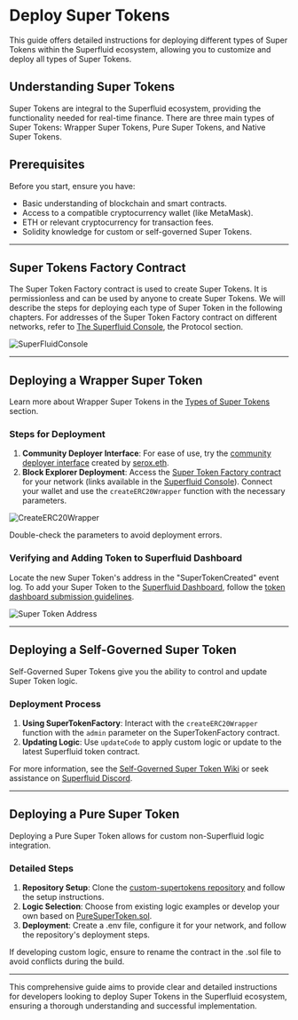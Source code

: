 
# Deploy Super Tokens

This guide offers detailed instructions for deploying different types of Super Tokens within the Superfluid ecosystem, allowing you to customize and deploy all types of Super Tokens.

## Understanding Super Tokens

Super Tokens are integral to the Superfluid ecosystem, providing the functionality needed for real-time finance. There are three main types of Super Tokens: Wrapper Super Tokens, Pure Super Tokens, and Native Super Tokens.

## Prerequisites

Before you start, ensure you have:

- Basic understanding of blockchain and smart contracts.
- Access to a compatible cryptocurrency wallet (like MetaMask).
- ETH or relevant cryptocurrency for transaction fees.
- Solidity knowledge for custom or self-governed Super Tokens.

---
## Super Tokens Factory Contract

The Super Token Factory contract is used to create Super Tokens. It is permissionless and can be used by anyone to create Super Tokens. We will describe the steps for deploying each type of Super Token in the following chapters. For addresses of the Super Token Factory contract on different networks, refer to [The Superfluid Console](../networks.md), the Protocol section.

![SuperFluidConsole](/assets/ScreenshotConsoleFactory.png)

---

## Deploying a Wrapper Super Token

<Admonition type="info">

Learn more about Wrapper Super Tokens in the [Types of Super Tokens](../types-of-super-tokens.md#1.-wrapper-super-tokens) section.

</Admonition>

### Steps for Deployment

1. **Community Deployer Interface**: For ease of use, try the [community deployer interface](https://deploy-supertoken-deployment.vercel.app/) created by [serox.eth](https://twitter.com/seroxdesigns).
2. **Block Explorer Deployment**: Access the [Super Token Factory contract](#super-tokens-factory-contract) for your network (links available in the [Superfluid Console](https://console.superfluid.finance/matic/protocol)). Connect your wallet and use the `createERC20Wrapper` function with the necessary parameters.

![CreateERC20Wrapper](/assets/image_(1).png)

<Admonition type="warning" title="Check Parameters">

Double-check the parameters to avoid deployment errors.

</Admonition>

### Verifying and Adding Token to Superfluid Dashboard

Locate the new Super Token's address in the "SuperTokenCreated" event log. To add your Super Token to the [Superfluid Dashboard](https://app.superfluid.finance/), follow the [token dashboard submission guidelines](../../../resources/token-dashboard-submission.md).

![Super Token Address](/assets/image_(29).png)

---

## Deploying a Self-Governed Super Token

Self-Governed Super Tokens give you the ability to control and update Super Token logic.

### Deployment Process

1. **Using SuperTokenFactory**: Interact with the `createERC20Wrapper` function with the `admin` parameter on the SuperTokenFactory contract.
2. **Updating Logic**: Use `updateCode` to apply custom logic or update to the latest Superfluid token contract.

<Admonition type="tip">

For more information, see the [Self-Governed Super Token Wiki](https://github.com/superfluid-finance/protocol-monorepo/wiki/Self-Governed-Super-Token) or seek assistance on [Superfluid Discord](https://discord.superfluid.finance/).

</Admonition>

---

## Deploying a Pure Super Token

Deploying a Pure Super Token allows for custom non-Superfluid logic integration.

### Detailed Steps

1. **Repository Setup**: Clone the [custom-supertokens repository](https://github.com/superfluid-finance/custom-supertokens#setup) and follow the setup instructions.
2. **Logic Selection**: Choose from existing logic examples or develop your own based on [PureSuperToken.sol](https://github.com/superfluid-finance/custom-supertokens/blob/main/contracts/PureSuperToken.sol).
3. **Deployment**: Create a .env file, configure it for your network, and follow the repository's deployment steps.

<Admonition type="note" title="Custom Logic Caution">

If developing custom logic, ensure to rename the contract in the .sol file to avoid conflicts during the build.

</Admonition>

---

This comprehensive guide aims to provide clear and detailed instructions for developers looking to deploy Super Tokens in the Superfluid ecosystem, ensuring a thorough understanding and successful implementation.
